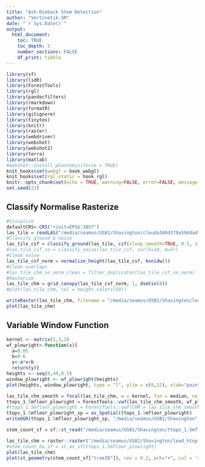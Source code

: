 ```yaml
---
title: "Ash-Dieback Stem Detection"
author: "Vertinetik-SM"
date: "`r Sys.Date()`"
output: 
  html_document:
    toc: TRUE
    toc_depth: 5
    number_sections: FALSE
    df_print: tibble
---
```



```r
library(sf)
library(lidR)
library(ForestTools)
library(rgl)
library(pandocfilters)
library(rmarkdown)
library(formatR)
library(gitignore)
library(tinytex)
library(knitr)
library(raster)
library(webdriver)
library(webshot)
library(webshot2)
library(terra)
library(matlab)
#webshot::install_phantomjs(force = TRUE)
knit_hooks$set(webgl = hook_webgl)
knit_hooks$set(rgl.static = hook_rgl)
knitr::opts_chunk$set(echo = TRUE, warning=FALSE, error=FALSE, message = FALSE)
set.seed(23)
```

## Classify Normalise Rasterize

```r
#Visualize
defaultCRS<-CRS("+init=EPSG:3857")
las_tile = readLAS("/media/seamus/USB1/Shavington/clouda340d379a59ddadf.las", select = 'xyzcr', filter = '-drop_class 19')
#Classify ground & noise
las_tile_csf = classify_ground(las_tile, csf(sloop_smooth=TRUE, 0.5, 1))
#las_tile_csf_so = classify_noise(las_tile_csf, sor(k=10, m=3))
#Clean noise
las_tile_csf_norm = normalize_height(las_tile_csf, knnidw())
#Clean overlaps
#las_tile_chm_so_norm_clean = filter_duplicates(las_tile_csf_so_norm)
#Rasterize
las_tile_chm = grid_canopy(las_tile_csf_norm, 1, dsmtin(8))
#plot(las_tile_chm, col = height.colors(50))

writeRaster(las_tile_chm, filename = "/media/seamus/USB1/Shavington/lead_htop_raster.tif", overwrite=TRUE)
plot(las_tile_chm)
```


## Variable Window Function 

```r

kernel <- matrix(1,3,3)
wf_plowright<-function(x){ 
  a=0.05
  b=0.6 
  y<-a*x+b 
  return(y)}
heights <- seq(0,40,0.5)
window_plowright <- wf_plowright(heights)
plot(heights, window_plowright, type = "l", ylim = c(0,12), xlab="point elevation (m)", ylab="window diameter (m)", main='Plowright, 2018')

las_tile_chm_smooth = focal(las_tile_chm, w = kernel, fun = median, na.rm = TRUE) 
ttops_1.5mfloor_plowright = ForestTools::vwf(las_tile_chm_smooth, wf_plowright, 1.5)
#ttops_1.5mfloor_plowright = ForestTools::vwf(CHM = las_tile_chm_smooth, winFun = wf_plowright, minHeight = 2)
ttops_1.5mfloor_plowright_sp = as_Spatial(ttops_1.5mfloor_plowright)
writeOGR(ttops_1.5mfloor_plowright_sp, "/media/seamus/USB1/Shavington", "ttops_1.5mfloor_plowright_sp", driver = "ESRI Shapefile") 
```

```r
stem_count_sf = sf::st_read("/media/seamus/USB1/Shavington/ttops_1.5mfloor_plowright_sp.shp")

las_tile_chm = raster::raster("/media/seamus/USB1/Shavington/lead_htop_raster.tif")
#stem_count_ha_sf = st_as_sf(ttops_1.5mfloor_plowright)
plot(las_tile_chm)
plot(st_geometry(stem_count_sf["treeID"]), cex = 0.2, pch="+", col = 'red', lwd=1, alpha=1) 
```

